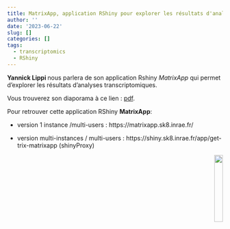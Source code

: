 ```yaml
---
title: MatrixApp, application RShiny pour explorer les résultats d'analyses transcriptomiques, Yannick Lippi
author: ''
date: '2023-06-22'
slug: []
categories: []
tags:
  - transcriptomics
  - RShiny
---
```


 **Yannick Lippi ** nous parlera de son application Rshiny *MatrixApp* qui permet d'explorer les résultats d'analyses transcriptomiques. 

Vous trouverez son diaporama à ce lien : [pdf](/diapos/20230622_GpBiopuces_Presentation_MAtrixApp.pdf).


Pour retrouver cette application RShiny **MatrixApp**: 

* version 1 instance /multi-users : https://matrixapp.sk8.inrae.fr/

* version multi-instances / multi-users : https://shiny.sk8.inrae.fr/app/get-trix-matrixapp (shinyProxy)

<!-- <center> -->

<!-- </center> -->

<div align="right">
![](images/logo_matrixapp.png){width=20%}